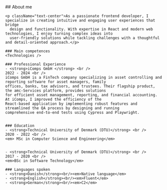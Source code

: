 
<Section addTopPadding={false} id="about" class="bg-secondary">
  <Prose class="mx-auto ">
    ## About me

    <p className="text-center">As a passionate frontend developer, I specialize in creating intuitive and engaging user experiences that bridge
      design and functionality. With expertise in React and modern web technologies, I enjoy turning complex ideas into
      user-friendly solutions while tackling challenges with a thoughtful and detail-oriented approach.</p>

    ### Main competences
    <Technologies />

    ### Professional Experience
    - <strong>iComps GmbH </strong> <br />
    2022 - 2024 <br />
    iComps GmbH is a FinTech company specializing in asset controlling and reporting software for asset managers, family
    offices, banks, tax advisors, and trustees. Their flagship product, the amc-Services platform, provides solutions
    for efficient asset management, reporting, and financial accounting. At iComps, I improved the efficiency of the
    React-based application by implementing robust features and streamlined the QA process by designing and running
    comprehensive end-to-end tests using Cypress and Playwright.


    ### Education
    - <strong>Technical University of Denmark (DTU)</strong> <br />
    2020 - 2022 <br />
    <em> MSc in Computer Science and Engineering</em>


    - <strong>Technical University of Denmark (DTU)</strong> <br />
    2017 - 2020 <br />
    <em>BSc in Software Technology</em>

    ### Languages spoken
    - <strong>Danish</strong><br/><em>Native language</em>
    - <strong>English</strong><br/><em>Fluent</em>
    - <strong>German</strong><br/><em>C2</em>

  </Prose>
</Section>